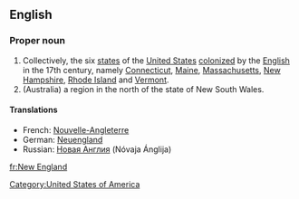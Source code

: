 ==English==

===Proper noun===
{{en-proper noun|sg=[[new|New]] [[England]]}}

# Collectively, the six [[state]]s of the [[United States]] [[colonize]]d by the [[English]] in the 17th century, namely [[Connecticut]], [[Maine]], [[Massachusetts]], [[New Hampshire]], [[Rhode Island]] and [[Vermont]].
# (Australia) a region in the north of the state of New South Wales.

====Translations====

*French: [[Nouvelle-Angleterre]] {{f}}
*German: [[Neuengland]]
*Russian:  [[Новая Англия]] (Nóvaja Ánglija) {{f}}

[[Category:United States of America]]

[[fr:New England]]